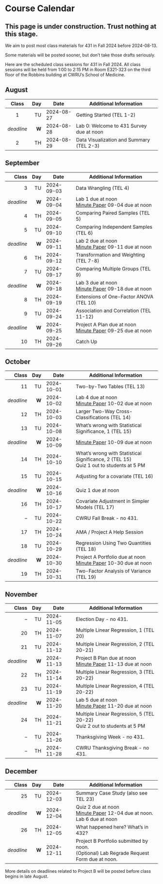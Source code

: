 # Course Calendar

::: {.callout-important}

## This page is under construction. Trust nothing at this stage.

We aim to post most class materials for 431 in Fall 2024 before 2024-08-13.

Some materials will be posted sooner, but don't take those drafts seriously.

:::

Here are the scheduled class sessions for 431 in Fall 2024. All class sessions will be held from 1:00 to 2:15 PM in Room E321-323 on the third floor of the Robbins building at CWRU's School of Medicine.

## August

Class | Day | Date | Additional Information
:-----: | ---: | ---------- | ----------------------------
1 | TU | 2024-08-27 | Getting Started (TEL 1-2)
*deadline* | **W** | 2024-08-28 | Lab 0: Welcome to 431 Survey due at noon
2 | TH | 2024-08-29 | Data Visualization and Summary (TEL 2-3)

## September

Class | Day | Date | Additional Information
-----: | ---: | ---------- | ----------------------------
3 | TU | 2024-09-03 | Data Wrangling (TEL 4)
*deadline* | **W** | 2024-09-04 | Lab 1 due at noon <br> [Minute Paper](https://github.com/THOMASELOVE/431-minute-2024/blob/main/README.md) 09-04 due at noon
4 | TH | 2024-09-05 | Comparing Paired Samples (TEL 5)
5 | TU | 2024-09-10 | Comparing Independent Samples (TEL 6)
*deadline* | **W** | 2024-09-11 | Lab 2 due at noon <br> [Minute Paper](https://github.com/THOMASELOVE/431-minute-2024/blob/main/README.md) 09-11 due at noon
6 | TH | 2024-09-12 | Transformation and Weighting (TEL 7-8)
7 | TU | 2024-09-17 | Comparing Multiple Groups (TEL 9)
*deadline* | **W** | 2024-09-18 | Lab 3 due at noon <br> [Minute Paper](https://github.com/THOMASELOVE/431-minute-2024/blob/main/README.md) 09-18 due at noon
8 | TH | 2024-09-19 | Extensions of One-Factor ANOVA (TEL 10)
9 | TU | 2024-09-24 | Association and Correlation (TEL 11-12)
*deadline* | **W** | 2024-09-25 | Project A Plan due at noon <br /> [Minute Paper](https://github.com/THOMASELOVE/431-minute-2024/blob/main/README.md) 09-25 due at noon
10 | TH | 2024-09-26 | Catch Up

## October

Class | Day | Date | Additional Information
-----: | ---: | ---------- | ----------------------------
11 | TU | 2024-10-01 | Two-by-Two Tables (TEL 13)
*deadline* | **W** | 2024-10-02 | Lab 4 due at noon <br> [Minute Paper](https://github.com/THOMASELOVE/431-minute-2024/blob/main/README.md) 10-02 due at noon
12 | TH | 2024-10-03 | Larger Two-Way Cross-Classifications (TEL 14)
13 | TU | 2024-10-08 | What's wrong with Statistical Significance, 1 (TEL 15)
*deadline* | **W** | 2024-10-09 | [Minute Paper](https://github.com/THOMASELOVE/431-minute-2024/blob/main/README.md) 10-09 due at noon
14 | TH | 2024-10-10 | What's wrong with Statistical Significance, 2 (TEL 15) <br> Quiz 1 out to students at 5 PM
15 | TU | 2024-10-15 | Adjusting for a covariate (TEL 16)
*deadline* | **W** | 2024-10-16 | Quiz 1 due at noon 
16 | TH | 2024-10-17 | Covariate Adjustment in Simpler Models (TEL 17)
-- | TU | 2024-10-22 | CWRU Fall Break - no 431.
17 | TH | 2024-10-24 | AMA / Project A Help Session
18 | TU | 2024-10-29 | Regression Using Two Quantities (TEL 18)
*deadline* | **W** | 2024-10-30 | Project A Portfolio due at noon <br> [Minute Paper](https://github.com/THOMASELOVE/431-minute-2024/blob/main/README.md) 10-30 due at noon
19 | TH | 2024-10-31 | Two-Factor Analysis of Variance (TEL 19)

## November

Class | Day | Date | Additional Information
-----: | ---: | ---------- | ----------------------------
-- | TU | 2024-11-05 | Election Day - no 431.
20 | TH | 2024-11-07 | Multiple Linear Regression, 1 (TEL 20)
21 | TU | 2024-11-12 | Multiple Linear Regression, 2 (TEL 20-21)
*deadline* | **W** | 2024-11-13 | Project B Plan due at noon <br> [Minute Paper](https://github.com/THOMASELOVE/431-minute-2024/blob/main/README.md) 11-13 due at noon
22 | TH | 2024-11-14 | Multiple Linear Regression, 3 (TEL 20-22)
23 | TU | 2024-11-19 | Multiple Linear Regression, 4 (TEL 20-22)
*deadline* | **W** | 2024-11-20 | Lab 5 due at noon <br> [Minute Paper](https://github.com/THOMASELOVE/431-minute-2024/blob/main/README.md) 11-20 due at noon
24 | TH | 2024-11-21 | Multiple Linear Regression, 5 (TEL 20-22) <br> Quiz 2 out to students at 5 PM
-- | TU | 2024-11-26 | Thanksgiving Week - no 431.
-- | TH | 2024-11-28 | CWRU Thanksgiving Break - no 431.

## December

Class | Day | Date | Additional Information
-----: | ---: | ---------- | ----------------------------
25 | TU | 2024-12-03 | Summary Case Study (also see TEL 23)
*deadline* | **W** | 2024-12-04 | Quiz 2 due at noon <br> [Minute Paper](https://github.com/THOMASELOVE/431-minute-2024/blob/main/README.md) 12-04 due at noon. <br> Lab 6 due at noon
26 | TH | 2024-12-05 | What happened here? What's in 432?
*deadline* | **W** | 2024-12-11 | Project B Portfolio submitted by noon. <br> (Optional) Lab Regrade Request Form due at noon.

:::{.callout-important}

More details on deadlines related to Project B will be posted before class begins in late August.

:::